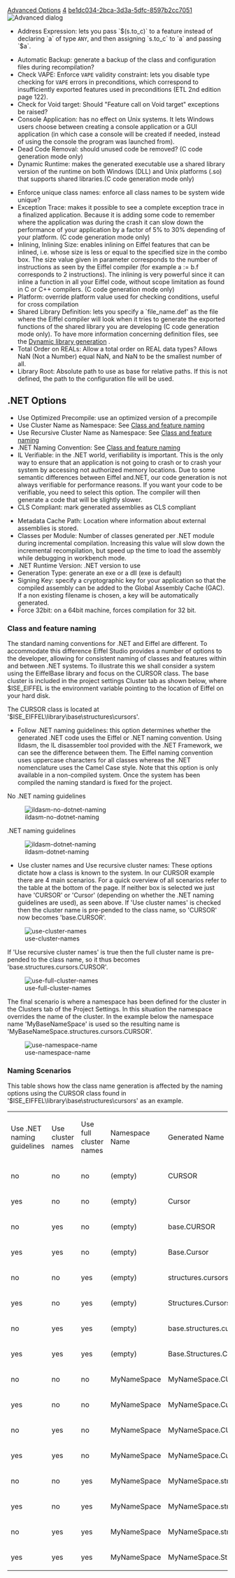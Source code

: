 [[Property:title|Advanced Options]]
[[Property:weight|4]]
[[Property:uuid|be1dc034-2bca-3d3a-5dfc-8597b2cc7051]]
[[Image:advanced-options|Advanced dialog]]  
* Address Expression: lets you pass `$(s.to_c)` to a feature instead of declaring `a` of type <code>ANY</code>, and then assigning `s.to_c` to `a` and passing `$a`. 
{{Caution|Turn this option on only if you have advanced knowledge of the garbage collector internals, because using this syntax in some situations could lead to bugs that are very hard to trace. }} 
*  Automatic Backup: generate a backup of the class and configuration files during recompilation? 
* Check VAPE: Enforce <code> VAPE </code> validity constraint: lets you disable type checking for <code> VAPE </code> errors in preconditions, which correspond to insufficiently exported features used in preconditions (ETL 2nd edition page 122). 
* Check for Void target: Should "Feature call on Void target" exceptions be raised?
* Console Application: has no effect on Unix systems. It lets Windows users choose between creating a console application or a GUI application (in which case a console will be created if needed, instead of using the console the program was launched from).
* Dead Code Removal: should unused code be removed? (C code generation mode only)
* Dynamic Runtime: makes the generated executable use a shared library version of the runtime on both Windows (DLL) and Unix platforms (.so) that supports shared libraries.(C code generation mode only)

{{note|On Windows, the dynamic run-time is available only if you compile with the Microsoft Visual compiler. }}
* Enforce unique class names: enforce all class names to be system wide unique?
* Exception Trace: makes it possible to see a complete exception trace in a finalized application. Because it is adding some code to remember where the application was during the crash it can slow down the performance of your application by a factor of 5% to 30% depending of your platform. (C code generation mode only)
* Inlining, Inlining Size: enables inlining on Eiffel features that can be inlined, i.e. whose size is less or equal to the specified size in the combo box. The size value given in parameter corresponds to the number of instructions as seen by the Eiffel compiler (for example a := b.f corresponds to 2 instructions). The inlining is very powerful since it can inline a function in all your Eiffel code, without scope limitation as found in C or C++ compilers. (C code generation mode only)
* Platform: override platform value used for checking conditions, useful for cross compilation
* Shared Library Definition: lets you specify a `file_name.def' as the file where the Eiffel compiler will look when it tries to generate the exported functions of the shared library you are developing (C code generation mode only). To have more information concerning definition files, see the [[Dynamic library generation]] . 
* Total Order on REALs: Allow a total order on REAL data types? Allows NaN (Not a Number) equal NaN, and NaN to be the smallest number of all. 
* Library Root: Absolute path to use as base for relative paths. If this is not defined, the path to the configuration file will be used.

==.NET Options==
* Use Optimized Precompile: use an optimized version of a precompile
* Use Cluster Name as Namespace: See [[Advanced Options|Class and feature naming]]  
* Use Recursive Cluster Name as Namespace: See [[Advanced Options|Class and feature naming]]  
* .NET Naming Convention: See [[Advanced Options|Class and feature naming]]  
* IL Verifiable: in the .NET world, verifiability is important. This is the only way to ensure that an application is not going to crash or to crash your system by accessing not authorized memory locations. Due to some semantic differences between Eiffel and.NET, our code generation is not always verifiable for performance reasons. If you want your code to be verifiable, you need to select this option. The compiler will then generate a code that will be slightly slower.
* CLS Compliant: mark generated assemblies as CLS compliant

* Metadata Cache Path: Location where information about external assemblies is stored.
* Classes per Module: Number of classes generated per .NET module during incremental compilation. Increasing this value will slow down the incremental recompilation, but speed up the time to load the assembly while debugging in workbench mode.
* .NET Runtime Version: .NET version to use
* Generation Type: generate an exe or a dll (exe is default)
* Signing Key: specify a cryptographic key for your application so that the compiled assembly can be added to the Global Assembly Cache (GAC). If a non existing filename is chosen, a key will be automatically generated.
* Force 32bit: on a 64bit machine, forces compilation for 32 bit.
<span id="dotnet_naming"></span> 
===Class and feature naming===


The standard naming conventions for .NET and Eiffel are different. To accommodate this difference Eiffel Studio provides a number of options to the developer, allowing for consistent naming of classes and features within and between .NET systems. To illustrate this we shall consider a system using the EiffelBase library and focus on the CURSOR class. The base cluster is included in the project settings Cluster tab as shown below, where $ISE_EIFFEL is the environment variable pointing to the location of Eiffel on your hard disk. 


The CURSOR class is located at '$ISE_EIFFEL\library\base\structures\cursors'.


* Follow .NET naming guidelines: this option determines whether the generated .NET code uses the Eiffel or .NET naming convention. Using Ildasm, the IL disassembler tool provided with the .NET Framework, we can see the difference between them. The Eiffel naming convention uses uppercase characters for all classes whereas the .NET nomenclature uses the Camel Case style. Note that this option is only available in a non-compiled system. Once the system has been compiled the naming standard is fixed for the project.

No .NET naming guidelines

[[Image:ildasm-no-dotnet-naming]]  

.NET naming guidelines

[[Image:ildasm-dotnet-naming]]  


* Use cluster names and Use recursive cluster names: These options dictate how a class is known to the system. In our CURSOR example there are 4 main scenarios. For a quick overview of all scenarios refer to the table at the bottom of the page. If neither box is selected we just have 'CURSOR' or 'Cursor' (depending on whether the .NET naming guidelines are used), as seen above. If 'Use cluster names' is checked then the cluster name is pre-pended to the class name, so 'CURSOR' now becomes 'base.CURSOR'.

[[Image:use-cluster-names]]  



If 'Use recursive cluster names' is true then the full cluster name is pre-pended to the class name, so it thus becomes 'base.structures.cursors.CURSOR'.



[[Image:use-full-cluster-names]]  



The final scenario is where a namespace has been defined for the cluster in the Clusters tab of the Project Settings. In this situation the namespace overrides the name of the cluster. In the example below the namespace name 'MyBaseNameSpace' is used so the resulting name is 'MyBaseNameSpace.structures.cursors.CURSOR'.



[[Image:use-namespace-name]]  



===Naming Scenarios===

This table shows how the class name generation is affected by the naming options using the CURSOR class found in '$ISE_EIFFEL\library\base\structures\cursors' as an example.
{| 
|- 
| Use .NET naming guidelines
| Use cluster names
| Use full cluster names
| Namespace Name
| Generated Name
|- 
| no
| no
| no
| (empty)
| CURSOR
|- 
| yes
| no
| no
| (empty)
| Cursor
|- 
| no
| yes
| no
| (empty)
| base.CURSOR
|- 
| yes
| yes
| no
| (empty)
| Base.Cursor
|- 
| no
| no
| yes
| (empty)
| structures.cursors.CURSOR
|- 
| yes
| no
| yes
| (empty)
| Structures.Cursors.Cursor
|- 
| no
| yes
| yes
| (empty)
| base.structures.cursors.CURSOR
|- 
| yes
| yes
| yes
| (empty)
| Base.Structures.Cursors.Cursor
|- 
| no
| no
| no
| MyNameSpace
| MyNameSpace.CURSOR
|- 
| yes
| no
| no
| MyNameSpace
| MyNameSpace.Cursor
|- 
| no
| yes
| no
| MyNameSpace
| MyNameSpace.CURSOR
|- 
| yes
| yes

| no
| MyNameSpace
| MyNameSpace.Cursor
|- 

| no
| no
| yes
| MyNameSpace
| MyNameSpace.structures.cursors.CURSOR
|- 
| yes
| no
| yes
| MyNameSpace
| MyNameSpace.structures.cursors.Cursor
|- 
| no
| yes
| yes
| MyNameSpace
| MyNameSpace.structures.cursors.CURSOR
|- 
| yes
| yes
| yes
| MyNameSpace
| MyNameSpace.Structures.Cursors.Cursor
|}




